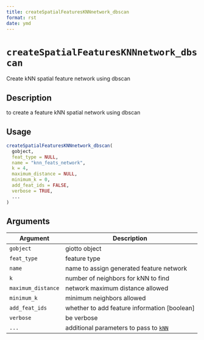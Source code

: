 ```yaml
--- 
title: createSpatialFeaturesKNNnetwork_dbscan 
format: rst 
date: ymd 
--- 
```

# `createSpatialFeaturesKNNnetwork_dbscan`

Create kNN spatial feature network using dbscan


## Description

to create a feature kNN spatial network using dbscan


## Usage

```r
createSpatialFeaturesKNNnetwork_dbscan(
  gobject,
  feat_type = NULL,
  name = "knn_feats_network",
  k = 4,
  maximum_distance = NULL,
  minimum_k = 0,
  add_feat_ids = FALSE,
  verbose = TRUE,
  ...
)
```


## Arguments

Argument      |Description
------------- |----------------
`gobject`     |     giotto object
`feat_type`     |     feature type
`name`     |     name to assign generated feature network
`k`     |     number of neighbors for kNN to find
`maximum_distance`     |     network maximum distance allowed
`minimum_k`     |     minimum neighbors allowed
`add_feat_ids`     |     whether to add feature information [boolean]
`verbose`     |     be verbose
`...`     |     additional parameters to pass to [`kNN`](#knn)


